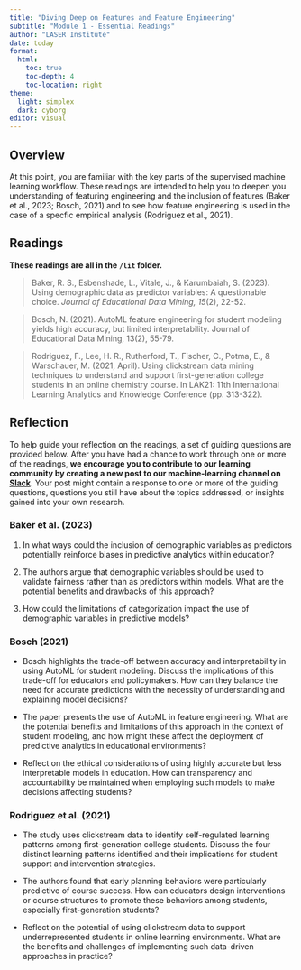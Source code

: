 ```yaml
---
title: "Diving Deep on Features and Feature Engineering"
subtitle: "Module 1 - Essential Readings"
author: "LASER Institute"
date: today 
format:
  html:
    toc: true
    toc-depth: 4
    toc-location: right
theme:
  light: simplex
  dark: cyborg
editor: visual
---
```


## Overview

At this point, you are familiar with the key parts of the supervised machine learning workflow. These readings are intended to help you to deepen you understanding of featuring engineering and the inclusion of features (Baker et al., 2023; Bosch, 2021) and to see how feature engineering is used in the case of a specfic empirical analysis (Rodriguez et al., 2021).

## Readings

**These readings are all in the `/lit` folder.**

> Baker, R. S., Esbenshade, L., Vitale, J., & Karumbaiah, S. (2023). Using demographic data as predictor variables: A questionable choice. *Journal of Educational Data Mining, 15*(2), 22-52.

> Bosch, N. (2021). AutoML feature engineering for student modeling yields high accuracy, but limited interpretability. Journal of Educational Data Mining, 13(2), 55-79.

> Rodriguez, F., Lee, H. R., Rutherford, T., Fischer, C., Potma, E., & Warschauer, M. (2021, April). Using clickstream data mining techniques to understand and support first-generation college students in an online chemistry course. In LAK21: 11th International Learning Analytics and Knowledge Conference (pp. 313-322).

## Reflection

To help guide your reflection on the readings, a set of guiding questions are provided below. After you have had a chance to work through one or more of the readings, **we encourage you to contribute to our learning community by creating a new post to our machine-learning channel on [Slack](http://laser-scholars.slack.com/)**. Your post might contain a response to one or more of the guiding questions, questions you still have about the topics addressed, or insights gained into your own research.

### Baker et al. (2023)

1.  In what ways could the inclusion of demographic variables as predictors potentially reinforce biases in predictive analytics within education?

2.  The authors argue that demographic variables should be used to validate fairness rather than as predictors within models. What are the potential benefits and drawbacks of this approach?

3.  How could the limitations of categorization impact the use of demographic variables in predictive models?

### Bosch (2021)

-   Bosch highlights the trade-off between accuracy and interpretability in using AutoML for student modeling. Discuss the implications of this trade-off for educators and policymakers. How can they balance the need for accurate predictions with the necessity of understanding and explaining model decisions?

-   The paper presents the use of AutoML in feature engineering. What are the potential benefits and limitations of this approach in the context of student modeling, and how might these affect the deployment of predictive analytics in educational environments?

-   Reflect on the ethical considerations of using highly accurate but less interpretable models in education. How can transparency and accountability be maintained when employing such models to make decisions affecting students?

### Rodriguez et al. (2021)

-   The study uses clickstream data to identify self-regulated learning patterns among first-generation college students. Discuss the four distinct learning patterns identified and their implications for student support and intervention strategies.

-   The authors found that early planning behaviors were particularly predictive of course success. How can educators design interventions or course structures to promote these behaviors among students, especially first-generation students?

-   Reflect on the potential of using clickstream data to support underrepresented students in online learning environments. What are the benefits and challenges of implementing such data-driven approaches in practice?
